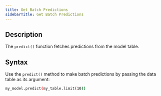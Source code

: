 ```yaml
---
title: Get Batch Predictions
sidebarTitle: Get Batch Predictions
---
```


## Description

The `predict()` function fetches predictions from the model table.

## Syntax

Use the `predict()` method to make batch predictions by passing the data table as its argument:

```bash
my_model.predict(my_table.limit(10))
```

